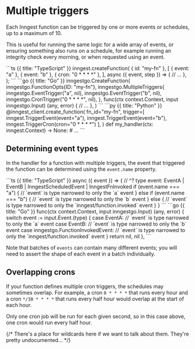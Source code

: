 # Multiple triggers

Each Inngest function can be triggered by one or more events or schedules, up to
a maximum of 10.

This is useful for running the same logic for a wide array of events, or
ensuring something also runs on a schedule, for example running an integrity
check every morning, or when requested using an event.

<CodeGroup>
```ts {{ title: "TypeScript" }}
inngest.createFunction(
  { id: "my-fn" },
  [
    { event: "a" },
    { event: "b" },
    { cron: "0 * * * *" },
  ],
  async ({ event, step }) => {
    // ...
  },
);
```
```go {{ title: "Go" }}
inngestgo.CreateFunction(
	inngestgo.FunctionOpts{ID: "my-fn"},
	inngestgo.MultipleTriggers{
		inngestgo.EventTrigger("a", nil),
		inngestgo.EventTrigger("b", nil),
		inngestgo.CronTrigger("0 * * * *", nil),
	},
	func(ctx context.Context, input inngestgo.Input) (any, error) {
		// ...
	},
)
```
```py {{ title: "Python" }}
@inngest_client.create_function(
    fn_id="my-fn",
    trigger=[
        inngest.TriggerEvent(event="a"),
        inngest.TriggerEvent(event="b"),
        inngest.TriggerCron(cron="0 * * * *")
    ],
)
def my_handler(ctx: inngest.Context) -> None:
     # ...
```
</CodeGroup>

## Determining event types

In the handler for a function with multiple triggers, the event that triggered
the function can be determined using the `event.name` property.

<CodeGroup>
```ts {{ title: "TypeScript" }}
async ({ event }) => {
  //      ^? type event: EventA | EventB | InngestScheduledEvent | InngestFnInvoked
  if (event.name === "a") {
    // `event` is type narrowed to only the `a` event
  } else if (event.name === "b") {
    // `event` is type narrowed to only the `b` event
  } else {
    // `event` is type narrowed to only the `inngest/function.invoked` event
  }
}
```
```go {{ title: "Go" }}
func(ctx context.Context, input inngestgo.Input) (any, error) {
	switch event := input.Event.(type) {
	case EventA:
		// `event` is type narrowed to only the `a` event
	case EventB:
		// `event` is type narrowed to only the `b` event
	case inngestgo.FunctionInvokedEvent:
		// `event` is type narrowed to only the `inngest/function.invoked` event
	}
	return nil, nil
},
```
</CodeGroup>

Note that batches of `events` can contain many different events; you will need
to assert the shape of each event in a batch individually.

## Overlapping crons

If your function defines multiple cron triggers, the schedules may sometimes overlap. For example, a cron `0 * * * *` that runs every hour and a cron `*/30 * * * *` that runs every half hour would overlap at the start of each hour.

Only one cron job will be run for each given second, so in this case above, one cron would run every half hour.

{/* There's a place for wildcards here if we want to talk about them. They're
pretty undocumented... */}
